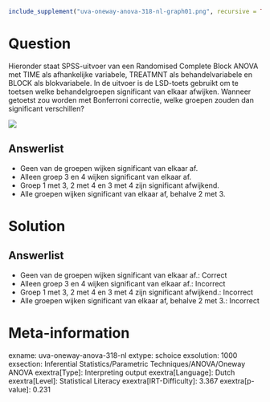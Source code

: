 ```r
include_supplement("uva-oneway-anova-318-nl-graph01.png", recursive = TRUE)
```

Question
========

Hieronder staat SPSS-uitvoer van een Randomised Complete Block ANOVA met
TIME als afhankelijke variabele, TREATMNT als behandelvariabele en BLOCK
als blokvariabele. In de uitvoer is de LSD-toets gebruikt om te toetsen
welke behandelgroepen significant van elkaar afwijken. Wanneer getoetst
zou worden met Bonferroni correctie, welke groepen zouden dan
significant verschillen?

![](uva-oneway-anova-318-nl-graph01.png)

Answerlist
----------

* Geen van de groepen wijken significant van elkaar af.
* Alleen groep 3 en 4 wijken significant van elkaar af.
* Groep 1 met 3, 2 met 4 en 3 met 4 zijn significant afwijkend.
* Alle groepen wijken significant van elkaar af, behalve 2 met 3.

Solution
========

Answerlist
----------

* Geen van de groepen wijken significant van elkaar af.: Correct
* Alleen groep 3 en 4 wijken significant van elkaar af.: Incorrect
* Groep 1 met 3, 2 met 4 en 3 met 4 zijn significant afwijkend.: Incorrect
* Alle groepen wijken significant van elkaar af, behalve 2 met 3.: Incorrect

Meta-information
================
exname: uva-oneway-anova-318-nl
extype: schoice
exsolution: 1000
exsection: Inferential Statistics/Parametric Techniques/ANOVA/Oneway ANOVA
exextra[Type]: Interpreting output
exextra[Language]: Dutch
exextra[Level]: Statistical Literacy
exextra[IRT-Difficulty]: 3.367
exextra[p-value]: 0.231
